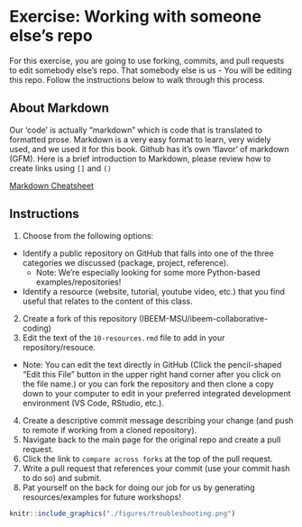 # Exercise: Working with someone else's repo {#exercise}

For this exercise, you are going to use forking, commits, and pull requests to edit somebody else's repo. That somebody else is us - You will be editing this repo. Follow the instructions below to walk through this process.  

## About Markdown

Our 'code' is actually "markdown" which is code that is translated to formatted prose. 
Markdown is a very easy format to learn, very widely used, and we used it for this book.   Github has it's own 'flavor' of markdown (GFM).   Here is a brief introduction to Markdown, please review how to create links using `[]` and `()`   

[Markdown Cheatsheet](https://github.com/adam-p/markdown-here/wiki/Markdown-Cheatsheet)


## Instructions

1. Choose from the following options: 
  * Identify a public repository on GitHub that falls into one of the three categories we discussed (package, project, reference).
    * Note: We're especially looking for some more Python-based examples/repositories! 
  * Identify a resource (website, tutorial, youtube video, etc.) that you find useful that relates to the content of this class.
2. Create a fork of this repository (IBEEM-MSU/ibeem-collaborative-coding)
3. Edit the text of the `10-resources.rmd` file to add in your repository/resouce. 
  * Note: You can edit the text directly in GitHub (Click the pencil-shaped "Edit this File" button in the upper right hand corner after you click on the file name.) or you can fork the repository and then clone a copy down to your computer to edit in your preferred integrated development environment (VS Code, RStudio, etc.). 
4. Create a descriptive commit message describing your change (and push to remote if working from a cloned repository). 
5. Navigate back to the main page for the original repo and create a pull request. 
6. Click the link to `compare across forks` at the top of the pull request. 
7. Write a pull request that references your commit (use your commit hash to do so) and submit. 
8. Pat yourself on the back for doing our job for us by generating resources/examples for future workshops! 

```r

knitr::include_graphics("./figures/troubleshooting.png")
```
